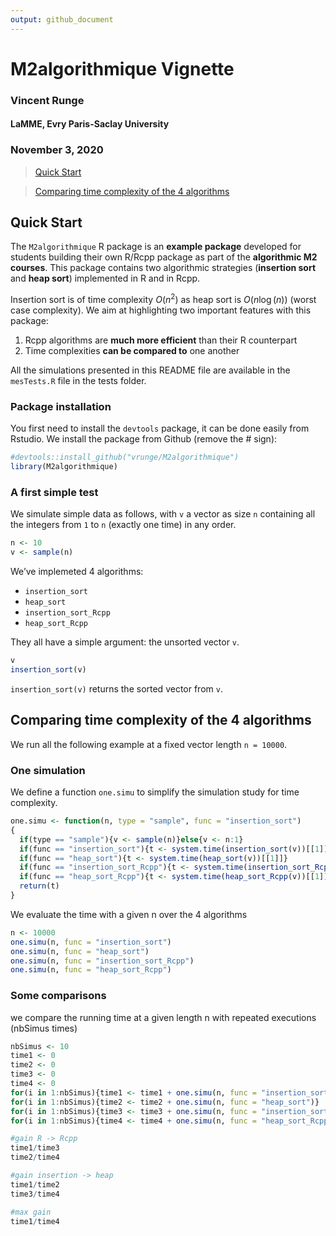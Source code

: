 ```yaml
---
output: github_document
---
```


# M2algorithmique Vignette
### Vincent Runge
#### LaMME, Evry Paris-Saclay University
### November 3, 2020

> [Quick Start](#qs)

> [Comparing time complexity of the 4 algorithms](#com)

<a id="qs"></a>

## Quick Start

The `M2algorithmique` R package is an **example package** developed for students building their own R/Rcpp package as part of the **algorithmic M2 courses**. This package contains two algorithmic strategies (**insertion sort** and **heap sort**) implemented in R and in Rcpp.

Insertion sort is of time complexity $O(n^2)$ as heap sort is $O(n\log(n))$ (worst case complexity). We aim at highlighting two important features with this package:

1. Rcpp algorithms are **much more efficient** than their R counterpart
2. Time complexities **can be compared to** one another

All the simulations presented in this README file are available in the `mesTests.R` file in the tests folder.

### Package installation

You first need to install the `devtools` package, it can be done easily from Rstudio.
We install the package from Github (remove the # sign):

```r
#devtools::install_github("vrunge/M2algorithmique")
library(M2algorithmique)
```

### A first simple test


We simulate simple data as follows, with `v` a vector as size `n` containing all the integers from `1` to `n` (exactly one time) in any order.

```r
n <- 10
v <- sample(n)
```


We've implemeted 4 algorithms: 

- `insertion_sort` 
- `heap_sort` 
- `insertion_sort_Rcpp` 
- `heap_sort_Rcpp` 

They all have a simple argument: the unsorted vector `v`.

```r
v
insertion_sort(v)
```


`insertion_sort(v)` returns the sorted vector from `v`.
 
 
<a id="com"></a>

## Comparing time complexity of the 4 algorithms

We run all the following example at a fixed vector length `n = 10000`.


### One simulation 

We define a function `one.simu` to simplify the simulation study for time complexity.

```r
one.simu <- function(n, type = "sample", func = "insertion_sort")
{
  if(type == "sample"){v <- sample(n)}else{v <- n:1}
  if(func == "insertion_sort"){t <- system.time(insertion_sort(v))[[1]]}
  if(func == "heap_sort"){t <- system.time(heap_sort(v))[[1]]} 
  if(func == "insertion_sort_Rcpp"){t <- system.time(insertion_sort_Rcpp(v))[[1]]}
  if(func == "heap_sort_Rcpp"){t <- system.time(heap_sort_Rcpp(v))[[1]]}
  return(t)
}
```

We evaluate the time with a given n over the 4 algorithms

```r
n <- 10000
one.simu(n, func = "insertion_sort")
one.simu(n, func = "heap_sort")
one.simu(n, func = "insertion_sort_Rcpp")
one.simu(n, func = "heap_sort_Rcpp")
```

### Some comparisons


we compare the running time at a given length n with repeated executions (nbSimus times)


```r
nbSimus <- 10
time1 <- 0
time2 <- 0
time3 <- 0
time4 <- 0
for(i in 1:nbSimus){time1 <- time1 + one.simu(n, func = "insertion_sort")}
for(i in 1:nbSimus){time2 <- time2 + one.simu(n, func = "heap_sort")}
for(i in 1:nbSimus){time3 <- time3 + one.simu(n, func = "insertion_sort_Rcpp")}
for(i in 1:nbSimus){time4 <- time4 + one.simu(n, func = "heap_sort_Rcpp")}

#gain R -> Rcpp
time1/time3
time2/time4

#gain insertion -> heap
time1/time2
time3/time4

#max gain
time1/time4
```